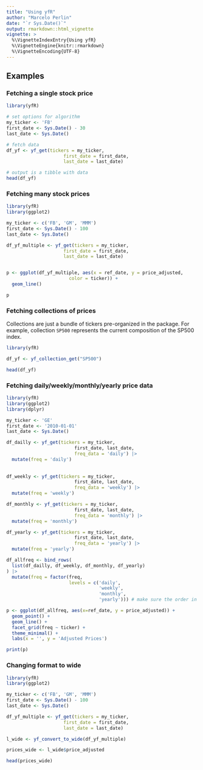 ```yaml
---
title: "Using yfR"
author: "Marcelo Perlin"
date: "`r Sys.Date()`"
output: rmarkdown::html_vignette
vignette: >
  %\VignetteIndexEntry{Using yfR}
  %\VignetteEngine{knitr::rmarkdown}
  %\VignetteEncoding{UTF-8}
---
```


## Examples

### Fetching a single stock price

```r
library(yfR)

# set options for algorithm
my_ticker <- 'FB'
first_date <- Sys.Date() - 30
last_date <- Sys.Date()

# fetch data
df_yf <- yf_get(tickers = my_ticker, 
                     first_date = first_date,
                     last_date = last_date)

# output is a tibble with data
head(df_yf)
```

### Fetching many stock prices

```r
library(yfR)
library(ggplot2)

my_ticker <- c('FB', 'GM', 'MMM')
first_date <- Sys.Date() - 100
last_date <- Sys.Date()

df_yf_multiple <- yf_get(tickers = my_ticker, 
                     first_date = first_date,
                     last_date = last_date)


p <- ggplot(df_yf_multiple, aes(x = ref_date, y = price_adjusted,
                       color = ticker)) + 
  geom_line()

p

```


### Fetching collections of prices

Collections are just a bundle of tickers pre-organized in the package. For example, collection `SP500` represents the current composition of the SP500 index. 

```r
library(yfR)

df_yf <- yf_collection_get("SP500")

head(df_yf)
```


### Fetching daily/weekly/monthly/yearly price data 

```r
library(yfR)
library(ggplot2)
library(dplyr)

my_ticker <- 'GE'
first_date <- '2010-01-01'
last_date <- Sys.Date()

df_dailly <- yf_get(tickers = my_ticker, 
                         first_date, last_date, 
                         freq_data = 'daily') |>
  mutate(freq = 'daily')
  
  
df_weekly <- yf_get(tickers = my_ticker, 
                         first_date, last_date, 
                         freq_data = 'weekly') |>
  mutate(freq = 'weekly')

df_monthly <- yf_get(tickers = my_ticker, 
                         first_date, last_date, 
                         freq_data = 'monthly') |>
  mutate(freq = 'monthly')

df_yearly <- yf_get(tickers = my_ticker, 
                         first_date, last_date, 
                         freq_data = 'yearly') |>
  mutate(freq = 'yearly')

df_allfreq <- bind_rows(
  list(df_dailly, df_weekly, df_monthly, df_yearly)
) |>
  mutate(freq = factor(freq, 
                       levels = c('daily', 
                                  'weekly',
                                  'monthly',
                                  'yearly'))) # make sure the order in plot is right

p <- ggplot(df_allfreq, aes(x=ref_date, y = price_adjusted)) + 
  geom_point() + 
  geom_line() + 
  facet_grid(freq ~ ticker) + 
  theme_minimal() + 
  labs(x = '', y = 'Adjusted Prices')

print(p)
```


### Changing format to wide

```r
library(yfR)
library(ggplot2)

my_ticker <- c('FB', 'GM', 'MMM')
first_date <- Sys.Date() - 100
last_date <- Sys.Date()

df_yf_multiple <- yf_get(tickers = my_ticker, 
                     first_date = first_date,
                     last_date = last_date)

l_wide <- yf_convert_to_wide(df_yf_multiple)

prices_wide <- l_wide$price_adjusted

head(prices_wide)
```
